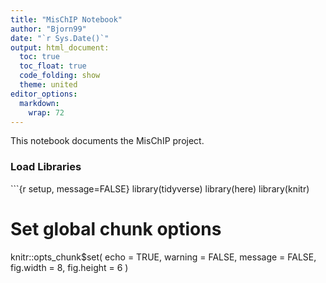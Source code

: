 ```yaml
---
title: "MisChIP Notebook"
author: "Bjorn99"
date: "`r Sys.Date()`"
output: html_document:
  toc: true
  toc_float: true
  code_folding: show
  theme: united
editor_options: 
  markdown: 
    wrap: 72
---
```


This notebook documents the MisChIP project.

### Load Libraries

\`\`\`{r setup, message=FALSE} library(tidyverse) library(here) library(knitr)

# Set global chunk options

knitr::opts_chunk\$set( echo = TRUE, warning = FALSE, message = FALSE, fig.width = 8, fig.height = 6 )
